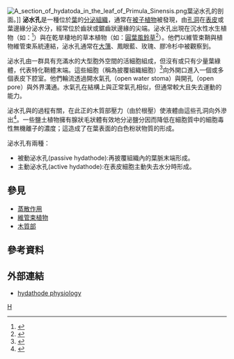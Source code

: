 [[File:A_section_of_hydatoda_in_the_leaf_of_Primula_Sinensis.png|thumb]]葉泌水孔的剖面。]]
'''泌水孔'''是一種位於[[葉|葉]]的[[分泌|分泌]][[组织_(生物学)|組織]]，通常在[[被子植物|被子植物]]被發現，由[[孔洞|孔洞]]在[[表皮|表皮]]或葉邊緣分泌水分，經常位於齒狀或鋸齒狀邊緣的尖端。泌水孔出現在沉水性水生植物（如：''{{tsl|en|Ranunculus fluitans||Ranunculus fluitans}}''<ref name=Mortlock>{{cite journal|first=C.|last=Mortlock|year=1952|title=The structure and development of the hydathodes of ''Ranunculus fluitans'' Lam.|journal=New Phytologist|volume=51|pages=129-138 }}</ref>）與在乾旱棲地的草本植物（如：[[圓葉風鈴草|圓葉風鈴草]]<ref name=Stevensetal>{{cite journal|last1=Stevens| first1=C.J.|last2=Wilson |first2= J|last3= McAllister|first3= H.A.|year=2012|title=Biological Flora of the British Isles: ''Campanula rotundifolia''|url=https://archive.org/details/sim_journal-of-ecology_2012-05_100_3/page/821|journal=[[Journal_of_Ecology|Journal of Ecology]]|volume=100|pages=821–839|DOI=10.1111/j.1365-2745.2012.01963.x}}</ref>）。他們以維管束鞘與植物維管束系統連結，泌水孔通常在[[大薸|大薸]]、鳳眼藍、玫瑰、膠冷杉中被觀察到。

泌水孔由一群具有充滿水的大型胞外空間的活細胞組成，但沒有或只有少量葉綠體，代表特化鞘體末端。這些細胞（稱為披覆組織細胞）<ref  name=Cutter>{{cite book|first=E.G.|last=Cutter|year=1978|title=Plant Anatomy. Part 1. Cells and Tissues|url=https://archive.org/details/plantanatomy0000cutt_f2n0|publisher=Edward Arnold|location=London, U.K.|page=[https://archive.org/details/plantanatomy0000cutt_f2n0/page/226 226]-227|isbn=0713126388 }}</ref>向外開口進入一個或多個表皮下腔室。他們輪流透過開水氣孔（open water stoma）與開孔（open pore）與外界溝通。水氣孔在結構上與正常氣孔相似，但通常較大且失去運動的能力。 
 
泌水孔與{{le|泌液作用|Guttation}}的過程有關，在此正的木質部壓力（由於根壓）使液體由這些孔洞向外滲出<ref>{{cite book |last1=Taiz |first1=Lincoln |last2=Zeiger |first2=Eduardo |date=2010 |title=Plant Physiology |url=https://archive.org/details/plantphysiology0000taiz |edition=5th (International) |publisher=Sinauer Associates, Inc. |pages=[https://archive.org/details/plantphysiology0000taiz/page/90 90] |isbn=9780878935659}}</ref>。一些鹽土植物擁有腺狀毛狀體有效地分泌鹽分因而降低在細胞質中的細胞毒性無機離子的濃度；這造成了在葉表面的白色粉狀物質的形成。

泌水孔有兩種：
*被動泌水孔(passive hydathode):再披覆組織內的葉脈末端形成。
*主動泌水孔(active hydathode):在表皮細胞主動失去水分時形成。

== 參見 ==
*[[蒸散作用|蒸散作用]]
*[[維管束植物|維管束植物]]
*[[木質部|木質部]]

== 參考資料 ==
{{reflist}}

== 外部連結 ==
* [http://www.sbs.utexas.edu/mauseth/weblab/webchap9secretory/9.3-10.htm hydathode physiology] {{Wayback|url=http://www.sbs.utexas.edu/mauseth/weblab/webchap9secretory/9.3-10.htm |date=20200920192907 }}

[[Category:植物解剖學|H]]